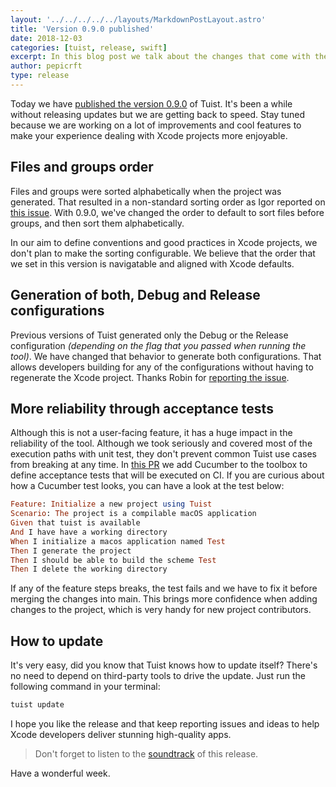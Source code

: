 ```yaml
---
layout: '../../../../../layouts/MarkdownPostLayout.astro'
title: 'Version 0.9.0 published'
date: 2018-12-03
categories: [tuist, release, swift]
excerpt: In this blog post we talk about the changes that come with the recently published version 0.9.0.
author: pepicrft
type: release
---
```


Today we have [published the version 0.9.0](https://github.com/tuist/tuist/releases/tag/0.9.0) of Tuist. It's been a while without releasing updates but we are getting back to speed. Stay tuned because we are working on a lot of improvements and cool features to make your experience dealing with Xcode projects more enjoyable.

## Files and groups order

Files and groups were sorted alphabetically when the project was generated. That resulted in a non-standard sorting order as Igor reported on [this issue](https://github.com/tuist/tuist/issues/140). With 0.9.0, we've changed the order to default to sort files before groups, and then sort them alphabetically.

In our aim to define conventions and good practices in Xcode projects, we don't plan to make the sorting configurable. We believe that the order that we set in this version is navigatable and aligned with Xcode defaults.

## Generation of both, Debug and Release configurations

Previous versions of Tuist generated only the Debug or the Release configuration _(depending on the flag that you passed when running the tool)_. We have changed that behavior to generate both configurations. That allows developers building for any of the configurations without having to regenerate the Xcode project. Thanks Robin for [reporting the issue](https://github.com/tuist/tuist/issues/159).

## More reliability through acceptance tests

Although this is not a user-facing feature, it has a huge impact in the reliability of the tool. Although we took seriously and covered most of the execution paths with unit test, they don't prevent common Tuist use cases from breaking at any time. In [this PR](https://github.com/tuist/tuist/pull/166) we add Cucumber to the toolbox to define acceptance tests that will be executed on CI. If you are curious about how a Cucumber test looks, you can have a look at the test below:

```ruby
Feature: Initialize a new project using Tuist
Scenario: The project is a compilable macOS application
Given that tuist is available
And I have have a working directory
When I initialize a macos application named Test
Then I generate the project
Then I should be able to build the scheme Test
Then I delete the working directory
```

If any of the feature steps breaks, the test fails and we have to fix it before merging the changes into main. This brings more confidence when adding changes to the project, which is very handy for new project contributors.

## How to update

It's very easy, did you know that Tuist knows how to update itself? There's no need to depend on third-party tools to drive the update. Just run the following command in your terminal:

```ruby
tuist update
```

I hope you like the release and that keep reporting issues and ideas to help Xcode developers deliver stunning high-quality apps.

> Don't forget to listen to the [soundtrack](https://soundcloud.com/samar_elsayed/florencethemachine_hunger) of this release.

Have a wonderful week.
